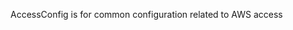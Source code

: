 <!-- Code generated from the comments of the AccessConfig struct in builder/common/access_config.go; DO NOT EDIT MANUALLY -->

AccessConfig is for common configuration related to AWS access

<!-- End of code generated from the comments of the AccessConfig struct in builder/common/access_config.go; -->
